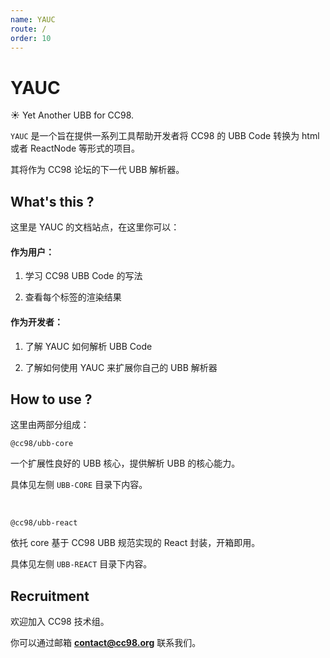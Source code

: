 ```yaml
---
name: YAUC
route: /
order: 10
---
```


# YAUC

☀️ Yet Another UBB for CC98.

`YAUC` 是一个旨在提供一系列工具帮助开发者将 CC98 的 UBB Code 转换为 html 或者 ReactNode 等形式的项目。

其将作为 CC98 论坛的下一代 UBB 解析器。


## What's this ?

这里是 YAUC 的文档站点，在这里你可以：


#### 作为用户：

1. 学习 CC98 UBB Code 的写法

2. 查看每个标签的渲染结果

#### 作为开发者：

1. 了解 YAUC 如何解析 UBB Code

2. 了解如何使用 YAUC 来扩展你自己的 UBB 解析器


## How to use ?

这里由两部分组成：

`@cc98/ubb-core`

一个扩展性良好的 UBB 核心，提供解析 UBB 的核心能力。

具体见左侧 `UBB-CORE` 目录下内容。

<br />

`@cc98/ubb-react`

依托 core 基于 CC98 UBB 规范实现的 React 封装，开箱即用。

具体见左侧 `UBB-REACT` 目录下内容。

## Recruitment

欢迎加入 CC98 技术组。

你可以通过邮箱 **contact@cc98.org** 联系我们。
